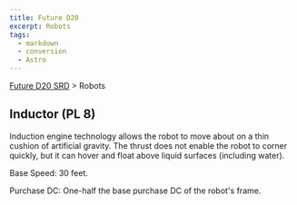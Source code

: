 ```yaml
---
title: Future D20
excerpt: Robots
tags:
  - markdown
  - conversion
  - Astro
---
```






[Future D20 SRD]( / ) > Robots




## Inductor (PL 8)


Induction engine technology allows the robot to move about on a thin cushion of artificial gravity. The thrust does not enable the robot to corner quickly, but it can hover and float above liquid surfaces (including water).


Base Speed: 30 feet.


Purchase DC: One-half the base purchase DC of the robot's frame.



